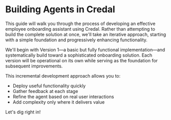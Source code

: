 # Building Agents in Credal

This guide will walk you through the process of developing an effective employee onboarding assistant using Credal. Rather than attempting to build the complete solution at once, we'll take an iterative approach, starting with a simple foundation and progressively enhancing functionality.

We'll begin with Version 1—a basic but fully functional implementation—and systematically build toward a sophisticated onboarding solution. Each version will be operational on its own while serving as the foundation for subsequent improvements.

This incremental development approach allows you to:
- Deploy useful functionality quickly
- Gather feedback at each stage
- Refine the agent based on real user interactions
- Add complexity only where it delivers value

Let's dig right in!
